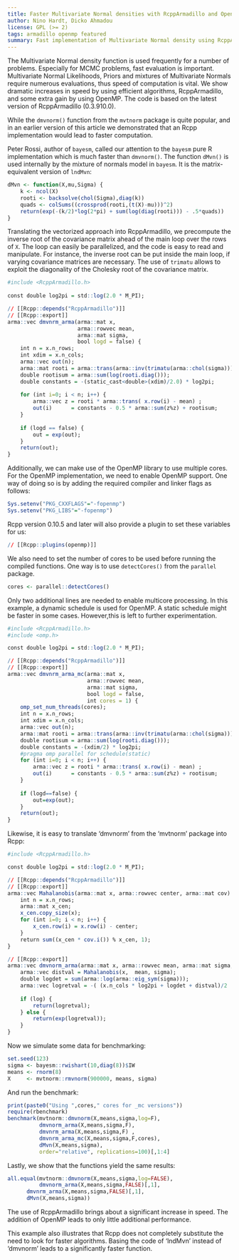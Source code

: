 ```yaml
---
title: Faster Multivariate Normal densities with RcppArmadillo and OpenMP
author: Nino Hardt, Dicko Ahmadou
license: GPL (>= 2)
tags: armadillo openmp featured
summary: Fast implementation of Multivariate Normal density using RcppArmadillo and OpenMP.
---
```


The Multivariate Normal density function is used frequently
for a number of problems. Especially for MCMC problems, fast 
evaluation is important. Multivariate Normal Likelihoods, 
Priors and mixtures of Multivariate Normals require numerous 
evaluations, thus speed of computation is vital. 
We show dramatic increases in speed by using efficient algorithms,
RcppArmadillo, and some extra gain by using OpenMP.
The code is based on the latest version of RcppArmadillo (0.3.910.0).

While the `dmvnorm()` function from the `mvtnorm` package is quite popular,
and in an earlier version of this article we demonstrated that an 
Rcpp implementation would lead to faster computation.

Peter Rossi, author of `bayesm`, called our attention to the `bayesm` pure R 
implementation which is much faster than `dmvnorm()`. 
The function `dMvn()` is used internally by the mixture of normals model in 
`bayesm`. It is the matrix-equivalent version of `lndMvn`:


```r
dMvn <- function(X,mu,Sigma) {
    k <- ncol(X)
    rooti <- backsolve(chol(Sigma),diag(k))
    quads <- colSums((crossprod(rooti,(t(X)-mu)))^2)
    return(exp(-(k/2)*log(2*pi) + sum(log(diag(rooti))) - .5*quads))
}
```


Translating the vectorized approach into RcppArmadillo, 
we precompute the inverse root of the covariance matrix ahead 
of the main loop over the rows of `X`. 
The loop can easily be parallelized, and the code is easy to read and 
manipulate. For instance, the inverse root can be put inside the main 
loop, if varying covariance matrices are necessary.
The use of `trimatu` allows to exploit the diagonality of the Cholesky
root of the covariance matrix.


```r
#include <RcppArmadillo.h>
  
const double log2pi = std::log(2.0 * M_PI);

// [[Rcpp::depends("RcppArmadillo")]]
// [[Rcpp::export]]
arma::vec dmvnrm_arma(arma::mat x,  
                      arma::rowvec mean,  
                      arma::mat sigma, 
                      bool logd = false) { 
    int n = x.n_rows;
    int xdim = x.n_cols;
    arma::vec out(n);
    arma::mat rooti = arma::trans(arma::inv(trimatu(arma::chol(sigma))));
    double rootisum = arma::sum(log(rooti.diag()));
    double constants = -(static_cast<double>(xdim)/2.0) * log2pi;
    
    for (int i=0; i < n; i++) {
        arma::vec z = rooti * arma::trans( x.row(i) - mean) ;    
        out(i)      = constants - 0.5 * arma::sum(z%z) + rootisum;     
    }  
      
    if (logd == false) {
        out = exp(out);
    }
    return(out);
}
```

Additionally, we can make use of the OpenMP library to use multiple 
cores. For the OpenMP implementation, we need to enable OpenMP support. 
One way of doing so is by adding the required compiler and linker 
flags as follows:

```r
Sys.setenv("PKG_CXXFLAGS"="-fopenmp")
Sys.setenv("PKG_LIBS"="-fopenmp")
```

Rcpp version 0.10.5 and later will also provide a plugin to set these
variables for us:

```r
// [[Rcpp::plugins(openmp)]]
``` 

We also need to set the number of cores to be used before running the
compiled functions. One way is to use `detectCores()` from the `parallel`
package.

```r
cores <- parallel::detectCores()
```

Only two additional lines are needed to enable multicore processing. 
In this example, a dynamic schedule is used for OpenMP. 
A static schedule might be faster in some cases. However,this is 
left to further experimentation.


```r
#include <RcppArmadillo.h>
#include <omp.h>

const double log2pi = std::log(2.0 * M_PI);

// [[Rcpp::depends("RcppArmadillo")]]
// [[Rcpp::export]]
arma::vec dmvnrm_arma_mc(arma::mat x,  
                         arma::rowvec mean,  
                         arma::mat sigma, 
                         bool logd = false,
                         int cores = 1) { 
    omp_set_num_threads(cores);
    int n = x.n_rows;
    int xdim = x.n_cols;
    arma::vec out(n);
    arma::mat rooti = arma::trans(arma::inv(trimatu(arma::chol(sigma))));
    double rootisum = arma::sum(log(rooti.diag()));
    double constants = -(xdim/2) * log2pi;
    #pragma omp parallel for schedule(static) 
    for (int i=0; i < n; i++) {
        arma::vec z = rooti * arma::trans( x.row(i) - mean) ;    
        out(i)      = constants - 0.5 * arma::sum(z%z) + rootisum;     
    }  
      
    if (logd==false) {
        out=exp(out);
    }
    return(out);
}
```


Likewise, it is easy to translate 'dmvnorm' from the 'mvtnorm' 
package into Rcpp:

```r
#include <RcppArmadillo.h>

const double log2pi = std::log(2.0 * M_PI);

// [[Rcpp::depends("RcppArmadillo")]]
// [[Rcpp::export]]
arma::vec Mahalanobis(arma::mat x, arma::rowvec center, arma::mat cov) {
    int n = x.n_rows;
    arma::mat x_cen;
    x_cen.copy_size(x);
    for (int i=0; i < n; i++) {
        x_cen.row(i) = x.row(i) - center;
    }
    return sum((x_cen * cov.i()) % x_cen, 1);    
}

// [[Rcpp::export]]
arma::vec dmvnorm_arma(arma::mat x, arma::rowvec mean, arma::mat sigma, bool log = false) { 
    arma::vec distval = Mahalanobis(x,  mean, sigma);
    double logdet = sum(arma::log(arma::eig_sym(sigma)));
    arma::vec logretval = -( (x.n_cols * log2pi + logdet + distval)/2  ) ;
    
    if (log) { 
        return(logretval);
    } else { 
        return(exp(logretval));
    }
}
```



Now we simulate some data for benchmarking:
```r
set.seed(123)
sigma <- bayesm::rwishart(10,diag(8))$IW
means <- rnorm(8)
X     <- mvtnorm::rmvnorm(900000, means, sigma)
```



And run the benchmark:

```r
print(paste0("Using ",cores," cores for _mc versions"))
require(rbenchmark)
benchmark(mvtnorm::dmvnorm(X,means,sigma,log=F), 
          dmvnorm_arma(X,means,sigma,F), 
          dmvnrm_arma(X,means,sigma,F) , 
          dmvnrm_arma_mc(X,means,sigma,F,cores), 
          dMvn(X,means,sigma),
          order="relative", replications=100)[,1:4]
```



Lastly, we show that the functions yield the same results:

```r
all.equal(mvtnorm::dmvnorm(X,means,sigma,log=FALSE),
          dmvnorm_arma(X,means,sigma,FALSE)[,1],
	  dmvnrm_arma(X,means,sigma,FALSE)[,1],
	  dMvn(X,means,sigma))
```


The use of RcppArmadillo brings about a significant increase 
in speed. The addition of OpenMP leads to only little 
additional performance. 

This example also illustrates that Rcpp does not completely
substitute the need to look for faster algorithms. Basing the
code of 'lndMvn' instead of 'dmvnorm' leads to a significantly
faster function.


